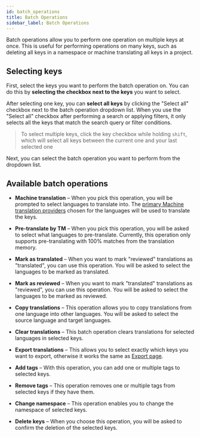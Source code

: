 ---
id: batch_operations
title: Batch Operations
sidebar_label: Batch Operations
---


Batch operations allow you to perform one operation on multiple keys at once.
This is useful for performing operations on many keys, such as deleting all keys in a namespace or machine translating all keys in a project.

## Selecting keys

First, select the keys you want to perform the batch operation on. You can do this by **selecting the checkbox next to the keys** you want to select.

After selecting one key, you can **select all keys** by clicking the "Select all" checkbox next to the batch operation dropdown list.
When you use the "Select all" checkbox after performing a search or applying filters, it only selects all the keys that match the search query or filter conditions.

> To select multiple keys, click the key checkbox while holding `shift`, which will select all keys between the current one and your last selected one

Next, you can select the batch operation you want to perform from the dropdown list.

<ScreenshotWrapper
  src="/img/docs/platform/batch-operations.webp"
  alt="Select keys"
/>

## Available batch operations

- **Machine translation** – When you pick this operation, you will be prompted to select languages to translate into.
  The [primary Machine translation providers](/platform/projects_and_organizations/languages#machine-translation-settings) chosen for the languages will be used to translate the keys.

- **Pre-translate by TM** – When you pick this operation, you will be asked to select what languages to pre-translate.
  Currently, this operation only supports pre-translating with 100% matches from the translation memory.

- **Mark as translated** – When you want to mark "reviewed" translations as "translated", you can use this operation.
  You will be asked to select the languages to be marked as translated.

- **Mark as reviewed** – When you want to mark "translated" translations as "reviewed", you can use this operation.
  You will be asked to select the languages to be marked as reviewed.

- **Copy translations** – This operation allows you to copy translations from one language into other languages. You will be asked to select the source language and target languages.

- **Clear translations** – This batch operation clears translations for selected languages in selected keys.

- **Export translations** – This allows you to select exactly which keys you want to export, otherwise it works the same as [Export page](../projects_and_organizations/export.mdx).

- **Add tags** – With this operation, you can add one or multiple tags to selected keys.

- **Remove tags** – This operation removes one or multiple tags from selected keys if they have them.

- **Change namespace** – This operation enables you to change the namespace of selected keys.

- **Delete keys** – When you choose this operation, you will be asked to confirm the deletion of the selected keys.
